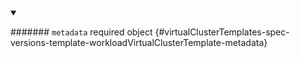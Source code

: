 


<details className="config-field" data-expandable="true" open>
<summary>

####### `metadata` <span className="config-field-required" data-required="false">required</span> <span className="config-field-type">object</span> <span className="config-field-default"></span> <span className="config-field-enum"></span> {#virtualClusterTemplates-spec-versions-template-workloadVirtualClusterTemplate-metadata}



</summary>

<PartialMetadatareference />


</details>
